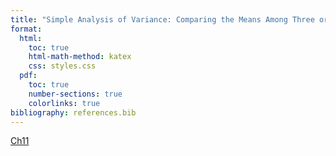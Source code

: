 ```yaml
---
title: "Simple Analysis of Variance: Comparing the Means Among Three or More Sets of Data"
format:
  html:
    toc: true
    html-math-method: katex
    css: styles.css
  pdf:
    toc: true
    number-sections: true
    colorlinks: true
bibliography: references.bib
---
```


[Ch11](https://bit.ly/3NRMc78)

